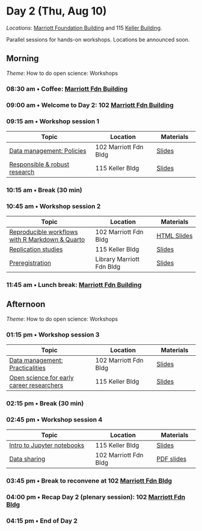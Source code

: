 # Day 2 (Thu, Aug 10) {- #day_2}

::: {.rmdnote}

*Locations*: [Marriott Foundation Building](#marriott-fdn-bldg) and 115 [Keller Building](#keller-bldg).

Parallel sessions for hands-on workshops. 
Locations be announced soon.

:::

## Morning {- #day_2_am}

::: {.rmdimportant}

*Theme*: How to do open science: Workshops

:::

### 08:30 am • Coffee: [Marriott Fdn Building](#marriott-fdn-bldg) {-}

### 09:00 am • Welcome to Day 2: 102 [Marriott Fdn Building](#marriott-fdn-bldg) {-}

### 09:15 am • Workshop session 1 {- #day_2_am_session_1}

| Topic | Location | Materials |
|--------------|----------|-------|
| [Data management: Policies](#howto_data_management_policies) | 102 Marriott Fdn Bldg | [Slides]() |
| [Responsible & robust research](#howto_responsible_research) | 115 Keller Bldg | [Slides]() |

### 10:15 am • Break (30 min) {-}

### 10:45 am • Workshop session 2 {- #day_2_am_session_2}

| Topic | Location | Materials |
|--------------|----------|-------|
| [Reproducible workflows with R Markdown & Quarto](#howto_rmarkdown) | 102 Marriott Fdn Bldg |  [HTML Slides](https://penn-state-open-science.github.io/bootcamp-2023-rmarkdown-quarto/) |
| [Replication studies](#howto_replication) | 115 Keller Bldg | [Slides]() |
| [Preregistration](#howto_preregistration) | Library Marriott Fdn Bldg | [Slides]() |

### 11:45 am • Lunch break: [Marriott Fdn Building](#marriott-fdn-bldg) {-}

## Afternoon {- #day_2_pm}

::: {.rmdimportant}

*Theme*: How to do open science: Workshops

:::

### 01:15 pm • Workshop session 3 {- #day_2_pm_session_3}

| Topic | Location | Materials |
|--------------|----------|-------|
| [Data management: Practicalities](#howto_data_management_practical) | 102 Marriott Fdn Bldg | [Slides]() |
| [Open science for early career researchers](#howto_early_career) | 115 Keller Bldg | [Slides]() |

### 02:15 pm • Break (30 min) {-}

### 02:45 pm • Workshop session 4 {- #day_2_pm_session_4}

| Topic | Location | Materials |
|--------------|----------|-------|
| [Intro to Jupyter notebooks](#howto_jupyter) | 115 Keller Bldg | [Slides]() |
| [Data sharing](#howto_data_sharing) | 102 Marriott Fdn Bldg | [PDF slides](https://github.com/penn-state-open-science/bootcamp-2023-data-sharing/blob/7aef15bfc83886f488a5256cc76312cc6cf2002a/index.pdf) |

### 03:45 pm • Break to reconvene at 102 [Marriott Fdn Bldg](#marriott-fdn-bldg) {-}    

### 04:00 pm • Recap Day 2 (plenary session): 102 [Marriott Fdn Bldg](#marriott-fdn-bldg) {-}

### 04:15 pm • End of Day 2 {-}
